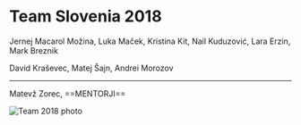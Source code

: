 # Team Slovenia 2018
Jernej Macarol Možina, Luka Maček, Kristina Kit, Nail Kuduzović, Lara Erzin, Mark Breznik 

 David Kraševec, Matej Šajn, Andrei Morozov

---
Matevž Zorec, ==MENTORJI==

![Team 2018 photo](img/2018.jpg)
